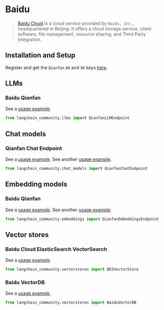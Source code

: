 # Baidu

>[Baidu Cloud](https://cloud.baidu.com/) is a cloud service provided by `Baidu, Inc.`, 
> headquartered in Beijing. It offers a cloud storage service, client software, 
> file management, resource sharing, and Third Party Integration.


## Installation and Setup

Register and get the `Qianfan` `AK` and `SK` keys [here](https://cloud.baidu.com/product/wenxinworkshop).

## LLMs

### Baidu Qianfan

See a [usage example](/docs/integrations/llms/baidu_qianfan_endpoint).

```python
from langchain_community.llms import QianfanLLMEndpoint
```

## Chat models

### Qianfan Chat Endpoint

See a [usage example](/docs/integrations/chat/baidu_qianfan_endpoint).
See another [usage example](/docs/integrations/chat/ernie).

```python
from langchain_community.chat_models import QianfanChatEndpoint
```

## Embedding models

### Baidu Qianfan

See a [usage example](/docs/integrations/text_embedding/baidu_qianfan_endpoint).
See another [usage example](/docs/integrations/text_embedding/ernie).

```python
from langchain_community.embeddings import QianfanEmbeddingsEndpoint
```

## Vector stores

### Baidu Cloud ElasticSearch VectorSearch

See a [usage example](/docs/integrations/vectorstores/baiducloud_vector_search).

```python
from langchain_community.vectorstores import BESVectorStore
```

### Baidu VectorDB

See a [usage example](/docs/integrations/vectorstores/baiduvectordb).

```python
from langchain_community.vectorstores import BaiduVectorDB
```
